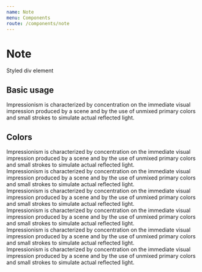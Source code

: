```yaml
---
name: Note
menu: Components
route: /components/note
---
```



# Note

Styled div element

<PropsTable of={Note} />

## Basic usage

<Playground>
  <Note>
    <Text fontFamily={fonts.handwriting} fontSize="22px">
      Impressionism is characterized by concentration on the immediate visual
      impression produced by a scene and by the use of unmixed primary colors
      and small strokes to simulate actual reflected light.
    </Text>
  </Note>
</Playground>

## Colors

<Playground>
  <Note backgroundColor={colors.red}>
    <Text fontFamily={fonts.handwriting} fontSize="22px">
      Impressionism is characterized by concentration on the immediate visual
      impression produced by a scene and by the use of unmixed primary colors
      and small strokes to simulate actual reflected light.
    </Text>
  </Note>
  <br />

  <Note backgroundColor={colors.green}>
    <Text fontFamily={fonts.handwriting} fontSize="22px">
      Impressionism is characterized by concentration on the immediate visual
      impression produced by a scene and by the use of unmixed primary colors
      and small strokes to simulate actual reflected light.
    </Text>
  </Note>
  <br />

  <Note backgroundColor={colors.blue}>
    <Text fontFamily={fonts.handwriting} fontSize="22px">
      Impressionism is characterized by concentration on the immediate visual
      impression produced by a scene and by the use of unmixed primary colors
      and small strokes to simulate actual reflected light.
    </Text>
  </Note>
  <br />

  <Note backgroundColor={colors.pink}>
    <Text fontFamily={fonts.handwriting} fontSize="22px">
      Impressionism is characterized by concentration on the immediate visual
      impression produced by a scene and by the use of unmixed primary colors
      and small strokes to simulate actual reflected light.
    </Text>
  </Note>
  <br />

  <Note backgroundColor={colors.yellow}>
    <Text fontFamily={fonts.handwriting} fontSize="22px">
      Impressionism is characterized by concentration on the immediate visual
      impression produced by a scene and by the use of unmixed primary colors
      and small strokes to simulate actual reflected light.
    </Text>
  </Note>
  <br />

  <Note backgroundColor={colors.orange}>
    <Text fontFamily={fonts.handwriting} fontSize="22px">
      Impressionism is characterized by concentration on the immediate visual
      impression produced by a scene and by the use of unmixed primary colors
      and small strokes to simulate actual reflected light.
    </Text>
  </Note>
</Playground>
